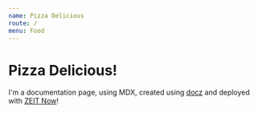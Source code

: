 ```yaml
---
name: Pizza Delicious
route: /
menu: Food
---
```


# Pizza Delicious!

I'm a documentation page, using MDX, created using [docz](https://docz.site) and deployed with [ZEIT Now](https://zeit.co/now)!
